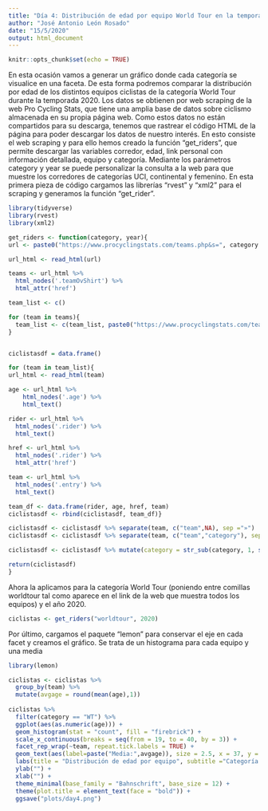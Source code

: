 ```yaml
---
title: "Día 4: Distribución de edad por equipo World Tour en la temporada 2020 (con facets y web scraping)"
author: "José Antonio León Rosado"
date: "15/5/2020"
output: html_document
---
```


```r
knitr::opts_chunk$set(echo = TRUE)
```


En esta ocasión vamos a generar un gráfico donde cada categoría se visualice en una faceta. De esta forma podremos comparar la distribución por edad de los distintos equipos ciclistas de la categoría World Tour durante la temporada 2020. 
Los datos se obtienen por web scraping de la web Pro Cycling Stats, que tiene una amplia base de datos sobre ciclismo almacenada en su propia página web. Como estos datos no están compartidos para su descarga, tenemos que rastrear el código HTML de la página para poder descargar los datos de nuestro interés. En esto consiste el web scraping y para ello hemos creado la función "get_riders", que permite descargar las variables corredor, edad, link personal con información detallada, equipo y categoría. Mediante los parámetros category y year se puede personalizar la consulta a la web para que muestre los corredores de categorías UCI, continental y femenino. En esta primera pieza de código cargamos las librerías "rvest" y "xml2" para el scraping y generamos la función "get_rider".

```r
library(tidyverse)
library(rvest)
library(xml2)

get_riders <- function(category, year){
url <- paste0("https://www.procyclingstats.com/teams.php&s=", category ,"&year=", year)

url_html <- read_html(url)

teams <- url_html %>% 
  html_nodes('.teamOvShirt') %>% 
  html_attr('href')

team_list <- c()

for (team in teams){
  team_list <- c(team_list, paste0("https://www.procyclingstats.com/team/", team))
}


ciclistasdf = data.frame()

for (team in team_list){
url_html <- read_html(team)

age <- url_html %>% 
    html_nodes('.age') %>%      
    html_text()

rider <- url_html %>% 
  html_nodes('.rider') %>%      
  html_text()

href <- url_html %>% 
  html_nodes('.rider') %>%
  html_attr('href')

team <- url_html %>% 
  html_nodes('.entry') %>%
  html_text()

team_df <- data.frame(rider, age, href, team)
ciclistasdf <- rbind(ciclistasdf, team_df)}

ciclistasdf <- ciclistasdf %>% separate(team, c("team",NA), sep ="»")
ciclistasdf <- ciclistasdf %>% separate(team, c("team","category"), sep ="\\(")

ciclistasdf <- ciclistasdf %>% mutate(category = str_sub(category, 1, str_length(category)-1))

return(ciclistasdf)
}
```

Ahora la aplicamos para la categoría World Tour (poniendo entre comillas worldtour tal como aparece en el link de la web que muestra todos los equipos) y el año 2020.

```r
ciclistas <- get_riders("worldtour", 2020)
```
Por último, cargamos el paquete "lemon" para conservar el eje en cada facet y creamos el gráfico. Se trata de un histograma para cada equipo y una media 

```r
library(lemon)

ciclistas <- ciclistas %>% 
  group_by(team) %>% 
  mutate(avgage = round(mean(age),1))
    
ciclistas %>% 
  filter(category == "WT") %>% 
  ggplot(aes(as.numeric(age))) +
  geom_histogram(stat = "count", fill = "firebrick") +
  scale_x_continuous(breaks = seq(from = 19, to = 40, by = 3)) +
  facet_rep_wrap(~team, repeat.tick.labels = TRUE) +
  geom_text(aes(label=paste("Media:",avgage)), size = 2.5, x = 37, y = 6, family = "Bahnschrift") +
  labs(title = "Distribución de edad por equipo", subtitle ="Categoría World Tour, temporada 2020", caption = "Fuente: ProCyclingStats | @jantleon") +
  ylab("") +
  xlab("") +
  theme_minimal(base_family = "Bahnschrift", base_size = 12) +
  theme(plot.title = element_text(face = "bold")) +
  ggsave("plots/day4.png")
```
